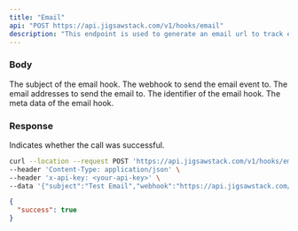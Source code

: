 ```yaml
---
title: "Email"
api: "POST https://api.jigsawstack.com/v1/hooks/email"
description: "This endpoint is used to generate an email url to track email events."
---
```


### Body

<ParamField body="subject" type="string" required>
  The subject of the email hook.
</ParamField>

<ParamField body="webhook" type="string">
  The webhook to send the email event to.
</ParamField>

<ParamField body="to" type="Array<string>">
  The email addresses to send the email to.
</ParamField>

<ParamField body="identifier" type="string">
  The identifier of the email hook.
</ParamField>

<ParamField body="meta" type="object">
  The meta data of the email hook.
</ParamField>

<Snippet file="header.mdx" />

### Response

<ResponseField name="success" type="boolean">
  Indicates whether the call was successful.
</ResponseField>

<RequestExample>

```bash Example Request
curl --location --request POST 'https://api.jigsawstack.com/v1/hooks/email' \
--header 'Content-Type: application/json' \
--header 'x-api-key: <your-api-key>' \
--data '{"subject":"Test Email","webhook":"https://api.jigsawstack.com/v1/hooks/webhook","to":[]}'
```

</RequestExample>

<ResponseExample>

```json Response
{
  "success": true
}
```

</ResponseExample>
